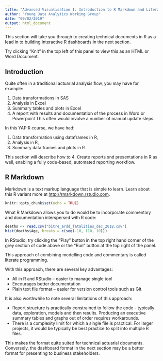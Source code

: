 ```yaml
---
title: "Advanced Visualisation I: Introduction to R Markdown and Literate Programming"
author: "Young Data Analytics Working Group"
date: "09/02/2019"
output: html_document
---
```


This section will take you through to creating technical documents in R as a lead in to building interactive R dashboards in the next section.

Try clicking "Knit" in the top left of this panel to view this as an HTML or Word Document.

## Introduction

Quite often in a traditional actuarial analysis flow, you may have for example:

1. Data transformations in SAS
2. Analysis in Excel
3. Summary tables and plots in Excel
4. A report with results and documentation of the process in Word or Powerpoint
This often would involve a number of manual update steps.

In this YAP R course, we have had:

1. Data transformation using dataframes in R,
2. Analysis in R,
3. Summary data frames and plots in R

This section will describe how to 4. Create reports snd presentations in R as well, enabling a fully code-based, automated reporting workflow.

## R Markdown
Markdown is a text markup language that is simple to learn. Learn about this R variant more at <http://rmarkdown.rstudio.com>.

```r
knitr::opts_chunk$set(echo = TRUE)
```

What R Markdown allows you to do would be to incorporate commentary and documentation interspersed with R code:

```r
deaths <- read.csv("bitre_ardd_fatalities_dec_2018.csv")
hist(deaths$Age, breaks = c(seq(-10, 110, 10)))
```

In RStudio, try clicking the "Play" button in the top right hand corner of the grey section of code above or the "Run" button at the top right of the panel.

This approach of combining modelling code and commentary is called literate programming.

With this approach, there are several key advantages:

*	All in R and RStudio – easier to manage single tool
*	Encourages better documentation
*	Plain text file format – easier for version control tools such as Git.

It is also worthwhile to note several limitations of this approach:

*	Report structure is practically constrained to follow the code - typically data, exploration, models and then results. Producing an executive summary tables and graphs out of order requires workarounds.
*	There is a complexity limit for which a single file is practical. For larger projects, it would be typically be best practice to split into multiple R files.

This makes the format quite suited for technical actuarial documents. Conversely, the dashboard format in the next section may be a better format for presenting to business stakeholders.
